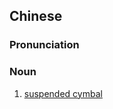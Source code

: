{{also|吊钹}}
==Chinese==
{{zh-forms|s=吊钹}}

===Pronunciation===
{{zh-pron
|m=diàobó
|cat=n
}}

===Noun===
{{zh-noun}}

# {{lb|zh|musical instruments}} [[suspended cymbal]]